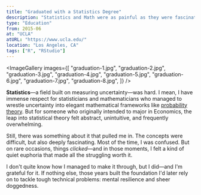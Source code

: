 ```yaml
---
title: "Graduated with a Statistics Degree"
description: "Statistics and Math were as painful as they were fascinating. I struggled through most of it—but those rare moments when things finally clicked made it all worth it."
type: "Education"
from: 2015-06
at: "UCLA"
atURL: "https://www.ucla.edu/"
location: "Los Angeles, CA"
tags: ["R", "RStudio"]
---
```



<ImageGallery
  images={[
    "graduation-1.jpg",
    "graduation-2.jpg",
    "graduation-3.jpg",
    "graduation-4.jpg",
    "graduation-5.jpg",
    "graduation-6.jpg",
    "graduation-7.jpg",
    "graduation-8.jpg",
  ]}
/>

**Statistics**—a field built on measuring uncertainty—was hard. I mean, I have immense respect for statisticians and mathematicians who managed to wrestle uncertainty into elegant mathematical frameworks like [probability theory](https://en.wikipedia.org/wiki/Probability_theory). But for someone who originally intended to major in Economics, the leap into statistical theory felt abstract, unintuitive, and frequently overwhelming.

Still, there was something about it that pulled me in. The concepts were difficult, but also deeply fascinating. Most of the time, I was confused. But on rare occasions, things _clicked_—and in those moments, I felt a kind of quiet euphoria that made all the struggling worth it.

I don't quite know how I managed to make it through, but I did—and I'm grateful for it. If nothing else, those years built the foundation I'd later rely on to tackle tough technical problems: mental resilience and sheer doggedness.
